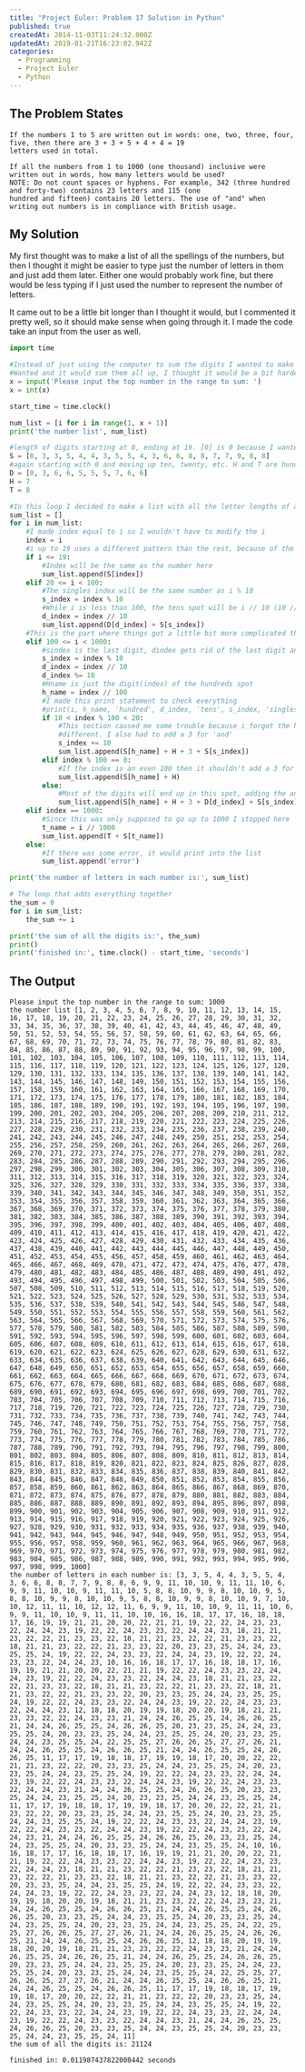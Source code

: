 ```yaml
---
title: "Project Euler: Problem 17 Solution in Python"
published: true
createdAt: 2014-11-03T11:24:32.000Z
updatedAt: 2019-01-21T16:23:02.942Z
categories:
  - Programming
  - Project Euler
  - Python
---
```


## The Problem States

```text
If the numbers 1 to 5 are written out in words: one, two, three, four, five, then there are 3 + 3 + 5 + 4 + 4 = 19
letters used in total.

If all the numbers from 1 to 1000 (one thousand) inclusive were written out in words, how many letters would be used?
NOTE: Do not count spaces or hyphens. For example, 342 (three hundred and forty-two) contains 23 letters and 115 (one
hundred and fifteen) contains 20 letters. The use of "and" when writing out numbers is in compliance with British usage.
```

## My Solution

My first thought was to make a list of all the spellings of the numbers, but then I thought it might be easier to
type just the number of letters in them and just add them later. Either one would probably work fine, but there would
be less typing if I just used the number to represent the number of letters.

It came out to be a little bit longer than I thought it would, but I commented it pretty well, so it should make
sense when going through it. I made the code take an input from the user as well.

```python
import time

#Instead of just using the computer to sum the digits I wanted to make a formula where I could enter whatever number I
#Wanted and it would sum them all up, I thought it would be a bit harder and more useful to me
x = input('Please input the top number in the range to sum: ')
x = int(x)

start_time = time.clock()

num_list = [i for i in range(1, x + 1)]
print('the number list', num_list)

#length of digits starting at 0, ending at 19. [0] is 0 because I wanted the indexes to match up with the #'s
S = [0, 3, 3, 5, 4, 4, 3, 5, 5, 4, 3, 6, 6, 8, 8, 7, 7, 9, 8, 8]
#again starting with 0 and moving up ten, twenty, etc. H and T are hundred and thousand
D = [0, 3, 6, 6, 5, 5, 5, 7, 6, 6]
H = 7
T = 8

#In this loop I decided to make a list with all the letter lengths of all the numbers
sum_list = []
for i in num_list:
    #I made index equal to i so I wouldn't have to modify the i
    index = i
    #i up to 19 uses a different pattern than the rest, because of the 'teens'
    if i <= 19:
        #Index will be the same as the number here
        sum_list.append(S[index])
    elif 20 <= i < 100:
        #The singles index will be the same number as i % 10
        s_index = index % 10
        #While i is less than 100, the tens spot will be i // 10 (10 // 10 = 1) so D[1] = 3 letters for 'ten'
        d_index = index // 10
        sum_list.append(D[d_index] + S[s_index])
    #This is the part where things got a little bit more complicated than I thought
    elif 100 <= i < 1000:
        #sindex is the last digit, dindex gets rid of the last digit and then %'s by 10
        s_index = index % 10
        d_index = index // 10
        d_index %= 10
        #Hname is just the digit(index) of the hundreds spot
        h_name = index // 100
        #I made this print statement to check everything
        #print(i, h_name, 'hundred', d_index, 'tens', s_index, 'singles', S[h_name], H, 3, D[d_index], S[s_index])
        if 10 < index % 100 < 20:
            #This section caused me some trouble because i forgot the hundreds sections 11-19 would be a little
            #different. I also had to add a 3 for 'and'
            s_index += 10
            sum_list.append(S[h_name] + H + 3 + S[s_index])
        elif index % 100 == 0:
            #If the index is an even 100 then it shouldn't add a 3 for 'and' to the sum
            sum_list.append(S[h_name] + H)
        else:
            #Most of the digits will end up in this spot, adding the and
            sum_list.append(S[h_name] + H + 3 + D[d_index] + S[s_index])
    elif index == 1000:
        #Since this was only supposed to go up to 1000 I stopped here
        t_name = i // 1000
        sum_list.append(T + S[t_name])
    else:
        #If there was some error, it would print into the list
        sum_list.append('error')

print('the number of letters in each number is:', sum_list)

# The loop that adds everything together
the_sum = 0
for i in sum_list:
    the_sum += i

print('the sum of all the digits is:', the_sum)
print()
print('finished in:', time.clock() - start_time, 'seconds')
```

## The Output

```text
Please input the top number in the range to sum: 1000
the number list [1, 2, 3, 4, 5, 6, 7, 8, 9, 10, 11, 12, 13, 14, 15, 16, 17, 18, 19, 20, 21, 22, 23, 24, 25, 26, 27, 28, 29, 30, 31, 32, 33, 34, 35, 36, 37, 38, 39, 40, 41, 42, 43, 44, 45, 46, 47, 48, 49, 50, 51, 52, 53, 54, 55, 56, 57, 58, 59, 60, 61, 62, 63, 64, 65, 66, 67, 68, 69, 70, 71, 72, 73, 74, 75, 76, 77, 78, 79, 80, 81, 82, 83, 84, 85, 86, 87, 88, 89, 90, 91, 92, 93, 94, 95, 96, 97, 98, 99, 100, 101, 102, 103, 104, 105, 106, 107, 108, 109, 110, 111, 112, 113, 114, 115, 116, 117, 118, 119, 120, 121, 122, 123, 124, 125, 126, 127, 128, 129, 130, 131, 132, 133, 134, 135, 136, 137, 138, 139, 140, 141, 142, 143, 144, 145, 146, 147, 148, 149, 150, 151, 152, 153, 154, 155, 156, 157, 158, 159, 160, 161, 162, 163, 164, 165, 166, 167, 168, 169, 170, 171, 172, 173, 174, 175, 176, 177, 178, 179, 180, 181, 182, 183, 184, 185, 186, 187, 188, 189, 190, 191, 192, 193, 194, 195, 196, 197, 198, 199, 200, 201, 202, 203, 204, 205, 206, 207, 208, 209, 210, 211, 212, 213, 214, 215, 216, 217, 218, 219, 220, 221, 222, 223, 224, 225, 226, 227, 228, 229, 230, 231, 232, 233, 234, 235, 236, 237, 238, 239, 240, 241, 242, 243, 244, 245, 246, 247, 248, 249, 250, 251, 252, 253, 254, 255, 256, 257, 258, 259, 260, 261, 262, 263, 264, 265, 266, 267, 268, 269, 270, 271, 272, 273, 274, 275, 276, 277, 278, 279, 280, 281, 282, 283, 284, 285, 286, 287, 288, 289, 290, 291, 292, 293, 294, 295, 296, 297, 298, 299, 300, 301, 302, 303, 304, 305, 306, 307, 308, 309, 310, 311, 312, 313, 314, 315, 316, 317, 318, 319, 320, 321, 322, 323, 324, 325, 326, 327, 328, 329, 330, 331, 332, 333, 334, 335, 336, 337, 338, 339, 340, 341, 342, 343, 344, 345, 346, 347, 348, 349, 350, 351, 352, 353, 354, 355, 356, 357, 358, 359, 360, 361, 362, 363, 364, 365, 366, 367, 368, 369, 370, 371, 372, 373, 374, 375, 376, 377, 378, 379, 380, 381, 382, 383, 384, 385, 386, 387, 388, 389, 390, 391, 392, 393, 394, 395, 396, 397, 398, 399, 400, 401, 402, 403, 404, 405, 406, 407, 408, 409, 410, 411, 412, 413, 414, 415, 416, 417, 418, 419, 420, 421, 422, 423, 424, 425, 426, 427, 428, 429, 430, 431, 432, 433, 434, 435, 436, 437, 438, 439, 440, 441, 442, 443, 444, 445, 446, 447, 448, 449, 450, 451, 452, 453, 454, 455, 456, 457, 458, 459, 460, 461, 462, 463, 464, 465, 466, 467, 468, 469, 470, 471, 472, 473, 474, 475, 476, 477, 478, 479, 480, 481, 482, 483, 484, 485, 486, 487, 488, 489, 490, 491, 492, 493, 494, 495, 496, 497, 498, 499, 500, 501, 502, 503, 504, 505, 506, 507, 508, 509, 510, 511, 512, 513, 514, 515, 516, 517, 518, 519, 520, 521, 522, 523, 524, 525, 526, 527, 528, 529, 530, 531, 532, 533, 534, 535, 536, 537, 538, 539, 540, 541, 542, 543, 544, 545, 546, 547, 548, 549, 550, 551, 552, 553, 554, 555, 556, 557, 558, 559, 560, 561, 562, 563, 564, 565, 566, 567, 568, 569, 570, 571, 572, 573, 574, 575, 576, 577, 578, 579, 580, 581, 582, 583, 584, 585, 586, 587, 588, 589, 590, 591, 592, 593, 594, 595, 596, 597, 598, 599, 600, 601, 602, 603, 604, 605, 606, 607, 608, 609, 610, 611, 612, 613, 614, 615, 616, 617, 618, 619, 620, 621, 622, 623, 624, 625, 626, 627, 628, 629, 630, 631, 632, 633, 634, 635, 636, 637, 638, 639, 640, 641, 642, 643, 644, 645, 646, 647, 648, 649, 650, 651, 652, 653, 654, 655, 656, 657, 658, 659, 660, 661, 662, 663, 664, 665, 666, 667, 668, 669, 670, 671, 672, 673, 674, 675, 676, 677, 678, 679, 680, 681, 682, 683, 684, 685, 686, 687, 688, 689, 690, 691, 692, 693, 694, 695, 696, 697, 698, 699, 700, 701, 702, 703, 704, 705, 706, 707, 708, 709, 710, 711, 712, 713, 714, 715, 716, 717, 718, 719, 720, 721, 722, 723, 724, 725, 726, 727, 728, 729, 730, 731, 732, 733, 734, 735, 736, 737, 738, 739, 740, 741, 742, 743, 744, 745, 746, 747, 748, 749, 750, 751, 752, 753, 754, 755, 756, 757, 758, 759, 760, 761, 762, 763, 764, 765, 766, 767, 768, 769, 770, 771, 772, 773, 774, 775, 776, 777, 778, 779, 780, 781, 782, 783, 784, 785, 786, 787, 788, 789, 790, 791, 792, 793, 794, 795, 796, 797, 798, 799, 800, 801, 802, 803, 804, 805, 806, 807, 808, 809, 810, 811, 812, 813, 814, 815, 816, 817, 818, 819, 820, 821, 822, 823, 824, 825, 826, 827, 828, 829, 830, 831, 832, 833, 834, 835, 836, 837, 838, 839, 840, 841, 842, 843, 844, 845, 846, 847, 848, 849, 850, 851, 852, 853, 854, 855, 856, 857, 858, 859, 860, 861, 862, 863, 864, 865, 866, 867, 868, 869, 870, 871, 872, 873, 874, 875, 876, 877, 878, 879, 880, 881, 882, 883, 884, 885, 886, 887, 888, 889, 890, 891, 892, 893, 894, 895, 896, 897, 898, 899, 900, 901, 902, 903, 904, 905, 906, 907, 908, 909, 910, 911, 912, 913, 914, 915, 916, 917, 918, 919, 920, 921, 922, 923, 924, 925, 926, 927, 928, 929, 930, 931, 932, 933, 934, 935, 936, 937, 938, 939, 940, 941, 942, 943, 944, 945, 946, 947, 948, 949, 950, 951, 952, 953, 954, 955, 956, 957, 958, 959, 960, 961, 962, 963, 964, 965, 966, 967, 968, 969, 970, 971, 972, 973, 974, 975, 976, 977, 978, 979, 980, 981, 982, 983, 984, 985, 986, 987, 988, 989, 990, 991, 992, 993, 994, 995, 996, 997, 998, 999, 1000]
the number of letters in each number is: [3, 3, 5, 4, 4, 3, 5, 5, 4, 3, 6, 6, 8, 8, 7, 7, 9, 8, 8, 6, 9, 9, 11, 10, 10, 9, 11, 11, 10, 6, 9, 9, 11, 10, 10, 9, 11, 11, 10, 5, 8, 8, 10, 9, 9, 8, 10, 10, 9, 5, 8, 8, 10, 9, 9, 8, 10, 10, 9, 5, 8, 8, 10, 9, 9, 8, 10, 10, 9, 7, 10, 10, 12, 11, 11, 10, 12, 12, 11, 6, 9, 9, 11, 10, 10, 9, 11, 11, 10, 6, 9, 9, 11, 10, 10, 9, 11, 11, 10, 10, 16, 16, 18, 17, 17, 16, 18, 18, 17, 16, 19, 19, 21, 21, 20, 20, 22, 21, 21, 19, 22, 22, 24, 23, 23, 22, 24, 24, 23, 19, 22, 22, 24, 23, 23, 22, 24, 24, 23, 18, 21, 21, 23, 22, 22, 21, 23, 23, 22, 18, 21, 21, 23, 22, 22, 21, 23, 23, 22, 18, 21, 21, 23, 22, 22, 21, 23, 23, 22, 20, 23, 23, 25, 24, 24, 23, 25, 25, 24, 19, 22, 22, 24, 23, 23, 22, 24, 24, 23, 19, 22, 22, 24, 23, 23, 22, 24, 24, 23, 10, 16, 16, 18, 17, 17, 16, 18, 18, 17, 16, 19, 19, 21, 21, 20, 20, 22, 21, 21, 19, 22, 22, 24, 23, 23, 22, 24, 24, 23, 19, 22, 22, 24, 23, 23, 22, 24, 24, 23, 18, 21, 21, 23, 22, 22, 21, 23, 23, 22, 18, 21, 21, 23, 22, 22, 21, 23, 23, 22, 18, 21, 21, 23, 22, 22, 21, 23, 23, 22, 20, 23, 23, 25, 24, 24, 23, 25, 25, 24, 19, 22, 22, 24, 23, 23, 22, 24, 24, 23, 19, 22, 22, 24, 23, 23, 22, 24, 24, 23, 12, 18, 18, 20, 19, 19, 18, 20, 20, 19, 18, 21, 21, 23, 23, 22, 22, 24, 23, 23, 21, 24, 24, 26, 25, 25, 24, 26, 26, 25, 21, 24, 24, 26, 25, 25, 24, 26, 26, 25, 20, 23, 23, 25, 24, 24, 23, 25, 25, 24, 20, 23, 23, 25, 24, 24, 23, 25, 25, 24, 20, 23, 23, 25, 24, 24, 23, 25, 25, 24, 22, 25, 25, 27, 26, 26, 25, 27, 27, 26, 21, 24, 24, 26, 25, 25, 24, 26, 26, 25, 21, 24, 24, 26, 25, 25, 24, 26, 26, 25, 11, 17, 17, 19, 18, 18, 17, 19, 19, 18, 17, 20, 20, 22, 22, 21, 21, 23, 22, 22, 20, 23, 23, 25, 24, 24, 23, 25, 25, 24, 20, 23, 23, 25, 24, 24, 23, 25, 25, 24, 19, 22, 22, 24, 23, 23, 22, 24, 24, 23, 19, 22, 22, 24, 23, 23, 22, 24, 24, 23, 19, 22, 22, 24, 23, 23, 22, 24, 24, 23, 21, 24, 24, 26, 25, 25, 24, 26, 26, 25, 20, 23, 23, 25, 24, 24, 23, 25, 25, 24, 20, 23, 23, 25, 24, 24, 23, 25, 25, 24, 11, 17, 17, 19, 18, 18, 17, 19, 19, 18, 17, 20, 20, 22, 22, 21, 21, 23, 22, 22, 20, 23, 23, 25, 24, 24, 23, 25, 25, 24, 20, 23, 23, 25, 24, 24, 23, 25, 25, 24, 19, 22, 22, 24, 23, 23, 22, 24, 24, 23, 19, 22, 22, 24, 23, 23, 22, 24, 24, 23, 19, 22, 22, 24, 23, 23, 22, 24, 24, 23, 21, 24, 24, 26, 25, 25, 24, 26, 26, 25, 20, 23, 23, 25, 24, 24, 23, 25, 25, 24, 20, 23, 23, 25, 24, 24, 23, 25, 25, 24, 10, 16, 16, 18, 17, 17, 16, 18, 18, 17, 16, 19, 19, 21, 21, 20, 20, 22, 21, 21, 19, 22, 22, 24, 23, 23, 22, 24, 24, 23, 19, 22, 22, 24, 23, 23, 22, 24, 24, 23, 18, 21, 21, 23, 22, 22, 21, 23, 23, 22, 18, 21, 21, 23, 22, 22, 21, 23, 23, 22, 18, 21, 21, 23, 22, 22, 21, 23, 23, 22, 20, 23, 23, 25, 24, 24, 23, 25, 25, 24, 19, 22, 22, 24, 23, 23, 22, 24, 24, 23, 19, 22, 22, 24, 23, 23, 22, 24, 24, 23, 12, 18, 18, 20, 19, 19, 18, 20, 20, 19, 18, 21, 21, 23, 23, 22, 22, 24, 23, 23, 21, 24, 24, 26, 25, 25, 24, 26, 26, 25, 21, 24, 24, 26, 25, 25, 24, 26, 26, 25, 20, 23, 23, 25, 24, 24, 23, 25, 25, 24, 20, 23, 23, 25, 24, 24, 23, 25, 25, 24, 20, 23, 23, 25, 24, 24, 23, 25, 25, 24, 22, 25, 25, 27, 26, 26, 25, 27, 27, 26, 21, 24, 24, 26, 25, 25, 24, 26, 26, 25, 21, 24, 24, 26, 25, 25, 24, 26, 26, 25, 12, 18, 18, 20, 19, 19, 18, 20, 20, 19, 18, 21, 21, 23, 23, 22, 22, 24, 23, 23, 21, 24, 24, 26, 25, 25, 24, 26, 26, 25, 21, 24, 24, 26, 25, 25, 24, 26, 26, 25, 20, 23, 23, 25, 24, 24, 23, 25, 25, 24, 20, 23, 23, 25, 24, 24, 23, 25, 25, 24, 20, 23, 23, 25, 24, 24, 23, 25, 25, 24, 22, 25, 25, 27, 26, 26, 25, 27, 27, 26, 21, 24, 24, 26, 25, 25, 24, 26, 26, 25, 21, 24, 24, 26, 25, 25, 24, 26, 26, 25, 11, 17, 17, 19, 18, 18, 17, 19, 19, 18, 17, 20, 20, 22, 22, 21, 21, 23, 22, 22, 20, 23, 23, 25, 24, 24, 23, 25, 25, 24, 20, 23, 23, 25, 24, 24, 23, 25, 25, 24, 19, 22, 22, 24, 23, 23, 22, 24, 24, 23, 19, 22, 22, 24, 23, 23, 22, 24, 24, 23, 19, 22, 22, 24, 23, 23, 22, 24, 24, 23, 21, 24, 24, 26, 25, 25, 24, 26, 26, 25, 20, 23, 23, 25, 24, 24, 23, 25, 25, 24, 20, 23, 23, 25, 24, 24, 23, 25, 25, 24, 11]
the sum of all the digits is: 21124

finished in: 0.011987437822008442 seconds
```
